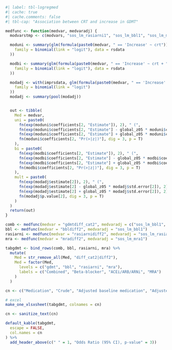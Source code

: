 ```r
#| label: tbl-logregmed
#| cache: true
#| cache.comments: false
#| tbl-cap: "Association between CRT and increase in GDMT"

medfunc <- function(medvar, medvaradj) {
  modvarstmp <- c(modvars, "sos_lm_rasiarni1", "sos_lm_bbl1", "sos_lm_mra1")

  moduni <- summary(glm(formula(paste0(medvar, " == 'Increase' ~ crt")),
    family = binomial(link = "logit"), data = rsdata
  ))

  modbi <- summary(glm(formula(paste0(medvar, " == 'Increase' ~ crt + ", paste(medvaradj, collapse = " + "))),
    family = binomial(link = "logit"), data = rsdata
  ))

  modadj <- with(imprsdata, glm(formula(paste0(medvar, " == 'Increase' ~ crt + ", paste(modvarstmp, collapse = " + "))),
    family = binomial(link = "logit")
  ))
  modadj <- summary(pool(modadj))


  out <- tibble(
    Med = medvar,
    uni = paste0(
      fn(exp(moduni$coefficients[2, "Estimate"]), 2), " (",
      fn(exp(moduni$coefficients[2, "Estimate"] - global_z05 * moduni$coefficients[2, "Std. Error"]), 2), "-",
      fn(exp(moduni$coefficients[2, "Estimate"] + global_z05 * moduni$coefficients[2, "Std. Error"]), 2), "), ",
      fn(moduni$coefficients[2, "Pr(>|z|)"], dig = 3, p = T)
    ),
    bi = paste0(
      fn(exp(modbi$coefficients[2, "Estimate"]), 2), " (",
      fn(exp(modbi$coefficients[2, "Estimate"] - global_z05 * modbi$coefficients[2, "Std. Error"]), 2), "-",
      fn(exp(modbi$coefficients[2, "Estimate"] + global_z05 * modbi$coefficients[2, "Std. Error"]), 2), "), ",
      fn(modbi$coefficients[2, "Pr(>|z|)"], dig = 3, p = T)
    ),
    mult = paste0(
      fn(exp(modadj$estimate[2]), 2), " (",
      fn(exp(modadj$estimate[2] - global_z05 * modadj$std.error[2]), 2), "-",
      fn(exp(modadj$estimate[2] + global_z05 * modadj$std.error[2]), 2), "), ",
      fn(modadj$p.value[2], dig = 3, p = T)
    )
  )
  return(out)
}

comb <- medfunc(medvar = "gdmtdiff_cat2", medvaradj = c("sos_lm_bbl1", "sos_lm_rasiarni1", "sos_lm_mra1"))
bbl <- medfunc(medvar = "bbldiff2", medvaradj = "sos_lm_bbl1")
rasiarni <- medfunc(medvar = "rasiarnidiff2", medvaradj = "sos_lm_rasiarni1")
mra <- medfunc(medvar = "mradiff2", medvaradj = "sos_lm_mra1")

tabgdmt <- bind_rows(comb, bbl, rasiarni, mra) %>%
  mutate(
    Med = str_remove_all(Med, "diff_cat2|diff2"),
    Med = factor(Med,
      levels = c("gdmt", "bbl", "rasiarni", "mra"),
      labels = c("Combined", "Beta-blocker", "ACEi/ARB/ARNi", "MRA")
    )
  )

cn <- c("Medication", "Crude", "Adjusted baseline medication", "Adjusted")

# excel
make_one_xlsxsheet(tabgdmt, colnames = cn)

cn <- sanitize_text(cn)

default_kable(tabgdmt,
  escape = FALSE,
  col.names = cn
) %>%
  add_header_above(c(" " = 1, "Odds Ratio (95% CI), p-value" = 3))
```

